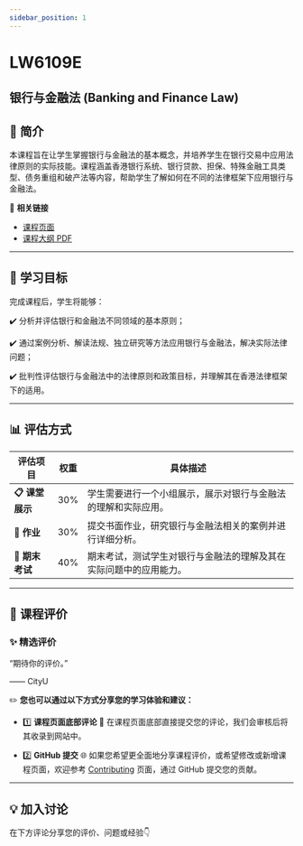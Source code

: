 ```yaml
---
sidebar_position: 1
---
```


# LW6109E
## 银行与金融法 (Banking and Finance Law)

## **📘 简介**
本课程旨在让学生掌握银行与金融法的基本概念，并培养学生在银行交易中应用法律原则的实际技能。课程涵盖香港银行系统、银行贷款、担保、特殊金融工具类型、债务重组和破产法等内容，帮助学生了解如何在不同的法律框架下应用银行与金融法。

🔗 **相关链接**
- [课程页面](https://www.cityu.edu.hk/catalogue/pg/202425/course/LW6109E.htm)
- [课程大纲 PDF](https://www.cityu.edu.hk/catalogue/pg/202425/course/LW6109E.pdf)

---

## **🎯 学习目标**

完成课程后，学生将能够：

✔️ 分析并评估银行和金融法不同领域的基本原则；

✔️ 通过案例分析、解读法规、独立研究等方法应用银行与金融法，解决实际法律问题；

✔️ 批判性评估银行与金融法中的法律原则和政策目标，并理解其在香港法律框架下的适用。

---

## **📊 评估方式**

| **评估项目**         | **权重** | **具体描述**                                                                                       |
|---------------------|---------|---------------------------------------------------------------------------------------------------|
| **📋 课堂展示**       | 30%     | 学生需要进行一个小组展示，展示对银行与金融法的理解和实际应用。                                     |
| **📝 作业**           | 30%     | 提交书面作业，研究银行与金融法相关的案例并进行详细分析。                                           |
| **📂 期末考试**       | 40%     | 期末考试，测试学生对银行与金融法的理解及其在实际问题中的应用能力。                               |

---

## **💬 课程评价**

### ✨ **精选评价**
<div className={commentStyles.commentBox}>
    <p className={commentStyles.commentText}>
        “期待你的评价。”
    </p>
    <p className={commentStyles.commentAuthor}>—— CityU</p>
</div>

✏️ **您也可以通过以下方式分享您的学习体验和建议：**

- 1️⃣ **课程页面底部评论**
💬 在课程页面底部直接提交您的评论，我们会审核后将其收录到网站中。

- 2️⃣ **GitHub 提交**
🌐 如果您希望更全面地分享课程评价，或希望修改或新增课程页面，欢迎参考 [Contributing](https://penjc.github.io/cityU-navigator/contributing) 页面，通过 GitHub 提交您的贡献。

---

## **💡 加入讨论**

在下方评论分享您的评价、问题或经验👇
<Utterances />
